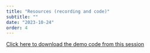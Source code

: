 ```yaml
---
title: "Resources (recording and code)"
subtitle: ""
date: "2023-10-24"
order: 4
---
```


<!-- Materials will be distributed sooner to the event. -->

<!-- <iframe width="560" height="315" src="https://www.youtube.com/embed/XgDaPCtMsYw?si=XOfRFXrdRFe7WUXK" title="YouTube video player" frameborder="0" allow="accelerometer; autoplay; clipboard-write; encrypted-media; gyroscope; picture-in-picture; web-share" allowfullscreen></iframe> -->

[Click here to download the demo code from this session](demo/day2.R)